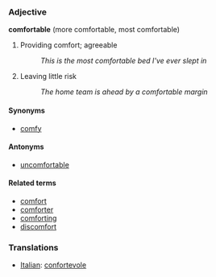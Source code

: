 ===Adjective===
'''comfortable''' (more comfortable, most comfortable)

# Providing comfort; agreeable
#: ''This is the most comfortable bed I've ever slept in''
# Leaving little risk
#: ''The home team is ahead by a comfortable margin''

====Synonyms====
*[[comfy]]

====Antonyms====
*[[uncomfortable]]

====Related terms====
*[[comfort]]
*[[comforter]]
*[[comforting]]
*[[discomfort]]


===Translations===
*[[Italian]]: [[confortevole]]